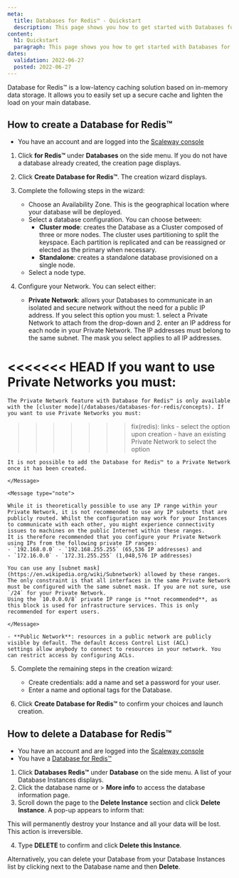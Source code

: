 ```yaml
---
meta:
  title: Databases for Redis™ - Quickstart
  description: This page shows you how to get started with Databases for Redis™.
content:
  h1: Quickstart
  paragraph: This page shows you how to get started with Databases for Redis™.
dates:
  validation: 2022-06-27
  posted: 2022-06-27
---
```


Database for Redis™ is a low-latency caching solution based on in-memory data storage. It allows you to easily set up a secure cache and lighten the load on your main database. 

## How to create a Database for Redis™

<Message type="requirement">

  - You have an account and are logged into the [Scaleway console](https://console.scaleway.com)

</Message>

1. Click **for Redis™** under **Databases** on the side menu. If you do not have a database already created, the creation page displays.

2. Click **Create Database for Redis™**. The creation wizard displays.

3. Complete the following steps in the wizard:

      - Choose an Availability Zone. This is the geographical location where your database will be deployed.
      - Select a database configuration. You can choose between:
          - **Cluster mode**: creates the Database as a Cluster composed of three or more nodes. The cluster uses partitioning to split the keyspace. Each partition is replicated and can be reassigned or elected as the primary when necessary.
          - **Standalone**: creates a standalone database provisioned on a single node.
      - Select a node type.
4. Configure your Network. You can select either:
    - **Private Network**: allows your Databases to communicate in an isolated and secure network without the need for a public IP address. If you select this option you must: 1. select a Private Network to attach from the drop-down and 2. enter an IP address for each node in your Private Network. The IP addresses must belong to the same subnet. The mask you select applies to all IP addresses.

    <Message type="important">

<<<<<<< HEAD
    If you want to use Private Networks you must:
=======
    The Private Network feature with Database for Redis™ is only available with the [cluster mode](/databases/databases-for-redis/concepts). If you want to use Private Networks you must:
>>>>>>> fix(redis): links
    - select the option upon creation
    - have an existing Private Network to select the option

    It is not possible to add the Database for Redis™ to a Private Network once it has been created.

    </Message>

    <Message type="note">

    While it is theoretically possible to use any IP range within your Private Network, it is not recommended to use any IP subnets that are publicly routed. Whilst the configuration may work for your Instances to communicate with each other, you might experience connectivity issues to machines on the public Internet within these ranges. 
    It is therefore recommended that you configure your Private Network using IPs from the following private IP ranges: 
    - `192.168.0.0` - `192.168.255.255` (65,536 IP addresses) and
    - `172.16.0.0` - `172.31.255.255` (1,048,576 IP addresses)   

    You can use any [subnet mask](https://en.wikipedia.org/wiki/Subnetwork) allowed by these ranges. The only constraint is that all interfaces in the same Private Network must be configured with the same subnet mask. If you are not sure, use `/24` for your Private Network. 
    Using the `10.0.0.0/8` private IP range is **not recommended**, as this block is used for infrastructure services. This is only recommended for expert users.

    </Message>

    - **Public Network**: resources in a public network are publicly visible by default. The default Access Control List (ACL)
    settings allow anybody to connect to resources in your network. You can restrict access by configuring ACLs.

5. Complete the remaining steps in the creation wizard:
    - Create credentials: add a name and set a password for your user.
    - Enter a name and optional tags for the Database.

6. Click **Create Database for Redis™** to confirm your choices and launch creation.

## How to delete a Database for Redis™

<Message type="requirement">

- You have an account and are logged into the [Scaleway console](https://console.scaleway.com)
- You have a [Database for Redis™](/databases/databases-for-redis/how-to/create-a-database-for-redis)

</Message>

1. Click **Databases Redis™** under **Database** on the side menu. A list of your Database Instances displays.
2. Click the database name or <Icon name="more" /> > **More info** to access the database information page.
3. Scroll down the page to the **Delete Instance** section and click **Delete Instance**. A pop-up appears to inform that:

  <Message type="important">

  This will permanently destroy your Instance and all your data will be lost. This action is irreversible.

  </Message>

4. Type **DELETE** to confirm and click **Delete this Instance**.

<Message type="tip">

Alternatively, you can delete your Database from your Database Instances list by clicking <Icon name="more" /> next to the Database name and then **Delete**.

</Message>